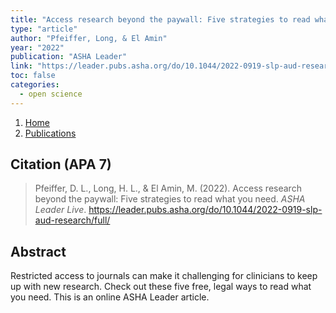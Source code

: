 ```yaml
---
title: "Access research beyond the paywall: Five strategies to read what you need"
type: "article"
author: "Pfeiffer, Long, & El Amin"
year: "2022"
publication: "ASHA Leader"
link: "https://leader.pubs.asha.org/do/10.1044/2022-0919-slp-aud-research/full/"
toc: false
categories:
  - open science
---
```


```{=html}
<nav aria-label="breadcrumb">
  <ol class="breadcrumb">
    <li class="breadcrumb-item"><a href="../../index.html">Home</a></li>
    <li class="breadcrumb-item"><a href="../../publications.html">Publications</a></li>
  </ol>
</nav>
```

## Citation (APA 7)

> Pfeiffer, D. L., Long, H. L., & El Amin, M. (2022). Access research beyond the paywall: Five strategies to read what you need. *ASHA Leader Live*. <https://leader.pubs.asha.org/do/10.1044/2022-0919-slp-aud-research/full/>

## Abstract

Restricted access to journals can make it challenging for clinicians to keep up with new research. Check out these five free, legal ways to read what you need. This is an online ASHA Leader article.
